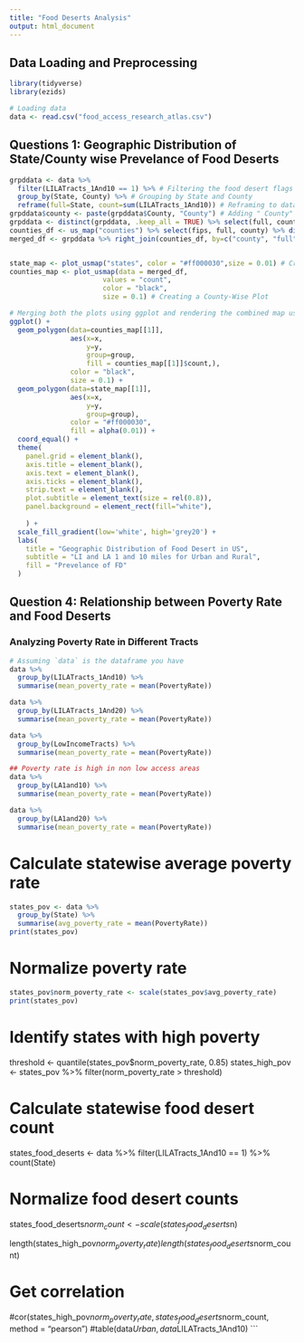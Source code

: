 ```yaml
---
title: "Food Deserts Analysis"
output: html_document
---
```

## Data Loading and Preprocessing
```r
library(tidyverse)
library(ezids)
```

```r
# Loading data
data <- read.csv("food_access_research_atlas.csv")

```

## Questions 1: Geographic Distribution of State/County wise Prevelance of Food Deserts

```r
grpddata <- data %>%
  filter(LILATracts_1And10 == 1) %>% # Filtering the food desert flags
  group_by(State, County) %>% # Grouping by State and County
  reframe(full=State, count=sum(LILATracts_1And10)) # Reframing to dataframe for Plotting
grpddata$county <- paste(grpddata$County, "County") # Adding " County" text to support prerequisite of the plot_usmap() counties 
grpddata <- distinct(grpddata, .keep_all = TRUE) %>% select(full, county, count) # Ignoring the duplicates and selecting particular columns to supply the plot_usmap() 
counties_df <- us_map("counties") %>% select(fips, full, county) %>% distinct() # Getting the FIPS data of the counties. Mandatory for plotting in maps. Available from the us_map() dataframe built-in with the plot_usmap() library
merged_df <- grpddata %>% right_join(counties_df, by=c("county", "full")) # Right joining the dataframes to get relevant FIPS code


state_map <- plot_usmap("states", color = "#ff000030",size = 0.01) # Creating a State-Wise Plot
counties_map <- plot_usmap(data = merged_df, 
                       values = "count",
                       color = "black",
                       size = 0.1) # Creating a County-Wise Plot

# Merging both the plots using ggplot and rendering the combined map using geom_polygon()
ggplot() +  
  geom_polygon(data=counties_map[[1]], 
               aes(x=x, 
                   y=y, 
                   group=group, 
                   fill = counties_map[[1]]$count,), 
               color = "black",
               size = 0.1) +  
  geom_polygon(data=state_map[[1]], 
               aes(x=x, 
                   y=y, 
                   group=group), 
               color = "#ff000030", 
               fill = alpha(0.01)) + 
  coord_equal() +
  theme(
    panel.grid = element_blank(),
    axis.title = element_blank(),
    axis.text = element_blank(),
    axis.ticks = element_blank(),   
    strip.text = element_blank(),
    plot.subtitle = element_text(size = rel(0.8)),
    panel.background = element_rect(fill="white"),
    
    ) +
  scale_fill_gradient(low='white', high='grey20') +
  labs(
    title = "Geographic Distribution of Food Desert in US",
    subtitle = "LI and LA 1 and 10 miles for Urban and Rural",
    fill = "Prevelance of FD"
  )
```

## Question 4: Relationship between Poverty Rate and Food Deserts

### Analyzing Poverty Rate in Different Tracts

```r

# Assuming `data` is the dataframe you have
data %>% 
  group_by(LILATracts_1And10) %>% 
  summarise(mean_poverty_rate = mean(PovertyRate))

data %>% 
  group_by(LILATracts_1And20) %>% 
  summarise(mean_poverty_rate = mean(PovertyRate))

data %>% 
  group_by(LowIncomeTracts) %>% 
  summarise(mean_poverty_rate = mean(PovertyRate))

## Poverty rate is high in non low access areas
data %>% 
  group_by(LA1and10) %>% 
  summarise(mean_poverty_rate = mean(PovertyRate))

data %>% 
  group_by(LA1and20) %>% 
  summarise(mean_poverty_rate = mean(PovertyRate))

```
# Calculate statewise average poverty rate

```r

states_pov <- data %>% 
  group_by(State) %>% 
  summarise(avg_poverty_rate = mean(PovertyRate))
print(states_pov)
```
# Normalize poverty rate

```r
states_pov$norm_poverty_rate <- scale(states_pov$avg_poverty_rate)
print(states_pov)
```
# Identify states with high poverty
threshold <- quantile(states_pov$norm_poverty_rate, 0.85)
states_high_pov <- states_pov %>% 
  filter(norm_poverty_rate > threshold)

# Calculate statewise food desert count
states_food_deserts <- data %>% 
  filter(LILATracts_1And10 == 1) %>% 
  count(State)

# Normalize food desert counts
states_food_deserts$norm_count <- scale(states_food_deserts$n)

length(states_high_pov$norm_poverty_rate)
length(states_food_deserts$norm_count)

# Get correlation
#cor(states_high_pov$norm_poverty_rate, states_food_deserts$norm_count, method = "pearson")
#table(data$Urban, data$LILATracts_1And10)
```
